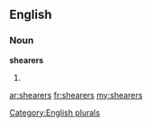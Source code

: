 ==English==

===Noun===
'''shearers'''

# {{plural of|[[shearer]]}}

[[Category:English plurals]]

[[ar:shearers]]
[[fr:shearers]]
[[my:shearers]]
